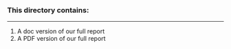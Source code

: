 ### This directory contains:
_____________________________

1. A doc version of our full report
2. A PDF version of our full report
